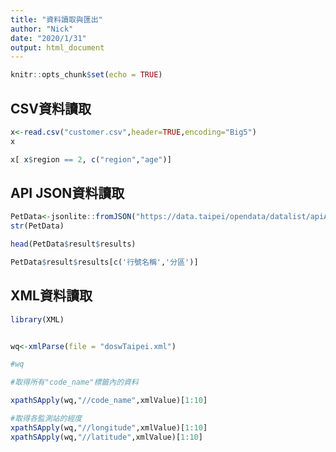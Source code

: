 ```yaml
---
title: "資料讀取與匯出"
author: "Nick"
date: "2020/1/31"
output: html_document
---
```


```r
knitr::opts_chunk$set(echo = TRUE)
```

## <b> CSV資料讀取</b>

```r
x<-read.csv("customer.csv",header=TRUE,encoding="Big5")
x
```

```r
x[ x$region == 2, c("region","age")]
```



## <b> API JSON資料讀取</b>


```r
PetData<-jsonlite::fromJSON("https://data.taipei/opendata/datalist/apiAccess?scope=resourceAquire&rid=0175757e-7ec7-4074-ad6e-076342ba7c7b")
str(PetData)

```

```r
head(PetData$result$results)

```

```r
PetData$result$results[c('行號名稱','分區')]

```

## <b> XML資料讀取</b>

```r

library(XML)


wq<-xmlParse(file = "doswTaipei.xml")

#wq

```

```r
#取得所有"code_name"標籤內的資料

xpathSApply(wq,"//code_name",xmlValue)[1:10]

```

```r
#取得各監測站的經度
xpathSApply(wq,"//longitude",xmlValue)[1:10]
xpathSApply(wq,"//latitude",xmlValue)[1:10]
```




